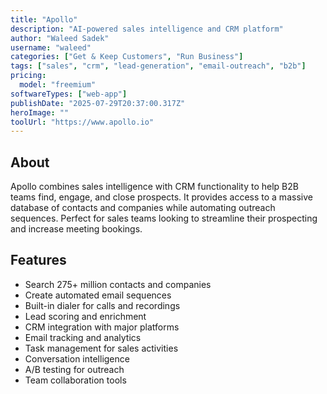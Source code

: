 ```yaml
---
title: "Apollo"
description: "AI-powered sales intelligence and CRM platform"
author: "Waleed Sadek"
username: "waleed"
categories: ["Get & Keep Customers", "Run Business"]
tags: ["sales", "crm", "lead-generation", "email-outreach", "b2b"]
pricing:
  model: "freemium"
softwareTypes: ["web-app"]
publishDate: "2025-07-29T20:37:00.317Z"
heroImage: ""
toolUrl: "https://www.apollo.io"
---
```

## About
Apollo combines sales intelligence with CRM functionality to help B2B teams find, engage, and close prospects. It provides access to a massive database of contacts and companies while automating outreach sequences. Perfect for sales teams looking to streamline their prospecting and increase meeting bookings.

## Features
- Search 275+ million contacts and companies
- Create automated email sequences 
- Built-in dialer for calls and recordings
- Lead scoring and enrichment
- CRM integration with major platforms
- Email tracking and analytics
- Task management for sales activities
- Conversation intelligence
- A/B testing for outreach
- Team collaboration tools
